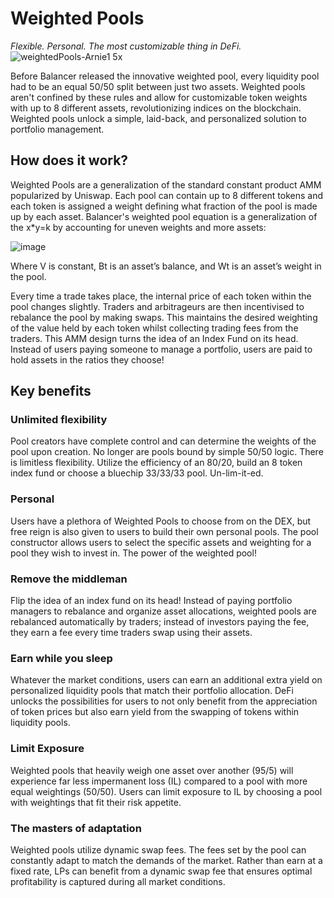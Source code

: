 # Weighted Pools
_Flexible. Personal. The most customizable thing in DeFi._
![weightedPools-Arnie1 5x](https://user-images.githubusercontent.com/109503546/207836416-35da9ed3-3173-424d-a24b-cb5e942ce577.png)


Before Balancer released the innovative weighted pool, every liquidity pool had to be an equal 50/50 split between just two assets. Weighted pools aren't confined by these rules and allow for customizable token weights with up to 8 different assets, revolutionizing indices on the blockchain. Weighted pools unlock a simple, laid-back, and personalized solution to portfolio management. 

## How does it work?

Weighted Pools are a generalization of the standard constant product AMM popularized by Uniswap. Each pool can contain up to 8 different tokens and each token is assigned a weight defining what fraction of the pool is made up by each asset. Balancer's weighted pool equation is a generalization of the x*y=k by accounting for uneven weights and more assets:

![image](https://user-images.githubusercontent.com/109503546/207799094-1ba1276d-fd00-483c-85d9-ddfa91270314.png)

Where V is constant, Bt is an asset’s balance, and Wt is an asset’s weight in the pool.

Every time a trade takes place, the internal price of each token within the pool changes slightly. Traders and arbitrageurs are then incentivised to rebalance the pool by making swaps. This maintains the desired weighting of the value held by each token whilst collecting trading fees from the traders. This AMM design turns the idea of an Index Fund on its head. Instead of users paying someone to manage a portfolio, users are paid to hold assets in the ratios they choose!

## Key benefits

### Unlimited flexibility
Pool creators have complete control and can determine the weights of the pool upon creation. No longer are pools bound by simple 50/50 logic. There is limitless flexibility. Utilize the efficiency of an 80/20, build an 8 token index fund or choose a bluechip 33/33/33 pool. Un-lim-it-ed.

### Personal 
Users have a plethora of Weighted Pools to choose from on the DEX, but free reign is also given to users to build their own personal pools. The pool constructor allows users to select the specific assets and weighting for a pool they wish to invest in. The power of the weighted pool! 

### Remove the middleman
Flip the idea of an index fund on its head! Instead of paying portfolio managers to rebalance and organize asset allocations, weighted pools are rebalanced automatically by traders; instead of investors paying the fee, they earn a fee every time traders swap using their assets.

### Earn while you sleep
Whatever the market conditions, users can earn an additional extra yield on personalized liquidity pools that match their portfolio allocation. DeFi unlocks the possibilities for users to not only benefit from the appreciation of token prices but also earn yield from the swapping of tokens within liquidity pools.

### Limit Exposure
Weighted pools that heavily weigh one asset over another (95/5) will experience far less impermanent loss (IL) compared to a pool with more equal weightings (50/50). Users can limit exposure to IL by choosing a pool with weightings that fit their risk appetite.

### The masters of adaptation
Weighted pools utilize dynamic swap fees. The fees set by the pool can constantly adapt to match the demands of the market. Rather than earn at a fixed rate, LPs can benefit from a dynamic swap fee that ensures optimal profitability is captured during all market conditions.
